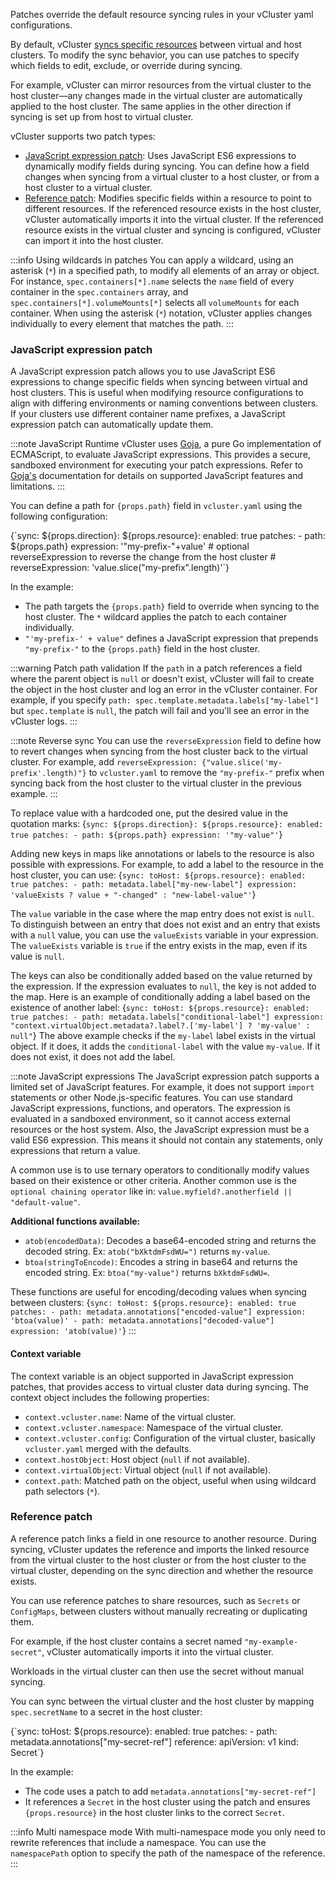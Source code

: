 
<ProAdmonition/>

Patches override the default resource syncing rules in your vCluster yaml configurations.

By default, vCluster [syncs specific resources](https://www.vcluster.com/docs/vcluster/next/configure/vcluster-yaml/sync/) between virtual and host clusters. To modify the sync behavior, you can use patches to specify which fields to edit, exclude, or override during syncing.

For example, vCluster can mirror resources from the virtual cluster to the host cluster—any changes made in the virtual cluster are automatically applied to the host cluster. The same applies in the other direction if syncing is set up from host to virtual cluster.

vCluster supports two patch types:

- [JavaScript expression patch](#javascript-expression-patch): Uses JavaScript ES6 expressions to dynamically modify fields during syncing. You can define how a field changes when syncing from a virtual cluster to a host cluster, or from a host cluster to a virtual cluster.
- [Reference patch](#reference-patch): Modifies specific fields within a resource to point to different resources. If the referenced resource exists in the host cluster, vCluster automatically imports it into the virtual cluster. If the referenced resource exists in the virtual cluster and syncing is configured, vCluster can import it into the host cluster.

:::info Using wildcards in patches
You can apply a wildcard, using an asterisk (`*`) in a specified path, to modify all elements of an array or object.
For instance, `spec.containers[*].name` selects the `name` field of every container in the `spec.containers` array, and `spec.containers[*].volumeMounts[*]` selects all `volumeMounts` for each container.
When using the asterisk (`*`) notation, vCluster applies changes individually to every element that matches the path.
:::

### JavaScript expression patch

A JavaScript expression patch allows you to use JavaScript ES6 expressions to change specific fields when syncing between virtual and host clusters.
This is useful when modifying resource configurations to align with differing environments or naming conventions between clusters. If your clusters use different container name prefixes, a JavaScript expression patch can automatically update them.

:::note JavaScript Runtime
vCluster uses [Goja](https://github.com/dop251/goja), a pure Go implementation of ECMAScript, to evaluate JavaScript expressions. This provides a secure, sandboxed environment for executing your patch expressions.
Refer to [Goja's](https://pkg.go.dev/github.com/dop251/goja) documentation for details on supported JavaScript features and limitations.
:::

You can define a path for <code>{props.path}</code> field in `vcluster.yaml` using the following configuration:

<CodeBlock language="yaml">
{`sync:
    ${props.direction}:
      ${props.resource}:
        enabled: true
        patches:
        - path: ${props.path}
          expression: '"my-prefix-"+value'
          # optional reverseExpression to reverse the change from the host cluster
          # reverseExpression: 'value.slice("my-prefix".length)'`}
</CodeBlock>

In the example:

  - The path targets the <code>{props.path}</code> field to override when syncing to the host cluster. The `*` wildcard applies the patch to each container individually.
  - `"'my-prefix-' + value"` defines a JavaScript expression that prepends `"my-prefix-"` to the <code>{props.path}</code> field in the host cluster.

:::warning Patch path validation
If the `path` in a patch references a field where the parent object is `null` or doesn't exist, vCluster will fail to create the object in the host cluster and log an error in the vCluster container.
For example, if you specify `path: spec.template.metadata.labels["my-label"]` but `spec.template` is `null`, the patch will fail and you'll see an error in the vCluster logs.
:::

:::note Reverse sync
You can use the `reverseExpression` field to define how to revert changes when syncing from the host cluster back to the virtual cluster.
For example, add `reverseExpression: {"value.slice('my-prefix'.length)"}` to `vcluster.yaml` to remove the `"my-prefix-"` prefix when syncing back from the host cluster to the virtual cluster in the previous example.
:::

To replace value with a hardcoded one, put the desired value in the quotation marks:
<CodeBlock language="yaml">
{`sync:
    ${props.direction}:
      ${props.resource}:
        enabled: true
        patches:
        - path: ${props.path}
          expression: '"my-value"'`}
</CodeBlock>

Adding new keys in maps like annotations or labels to the resource is also possible with expressions.
For example, to add a label to the resource in the host cluster, you can use:
<CodeBlock language="yaml">
{`sync:
    toHost:
      ${props.resource}:
        enabled: true
        patches:
        - path: metadata.label["my-new-label"]
          expression: 'valueExists ? value + "-changed" : "new-label-value"'`}
</CodeBlock>

The `value` variable in the case where the map entry does not exist is `null`.
To distinguish between an entry that does not exist and an entry that exists with a `null` value, you can use the `valueExists` variable in your expression.
The `valueExists` variable is `true` if the entry exists in the map, even if its value is `null`.

The keys can also be conditionally added based on the value returned by the expression. If the expression evaluates to `null`, the key is not added to the map.
Here is an example of conditionally adding a label based on the existence of another label:
<CodeBlock language="yaml">
{`sync:
    toHost:
      ${props.resource}:
        enabled: true
        patches:
        - path: metadata.labels["conditional-label"]
          expression: "context.virtualObject.metadata?.label?.['my-label'] ? 'my-value' : null"`}
</CodeBlock>
The above example checks if the `my-label` label exists in the virtual object. If it does, it adds the `conditional-label` with the value `my-value`. If it does not exist, it does not add the label.


:::note JavaScript expressions
The JavaScript expression patch supports a limited set of JavaScript features. For example, it does not support `import` statements or other Node.js-specific features. You can use standard JavaScript expressions, functions, and operators.
The expression is evaluated in a sandboxed environment, so it cannot access external resources or the host system.
Also, the JavaScript expression must be a valid ES6 expression. This means it should not contain any statements, only expressions that return a value.

A common use is to use ternary operators to conditionally modify values based on their existence or other criteria.
Another common use is the `optional chaining operator` like in: `value.myfield?.anotherfield || "default-value"`.

**Additional functions available:**
- `atob(encodedData)`: Decodes a base64-encoded string and returns the decoded string. Ex: `atob("bXktdmFsdWU=")` returns `my-value`.
- `btoa(stringToEncode)`: Encodes a string in base64 and returns the encoded string. Ex: `btoa("my-value")` returns `bXktdmFsdWU=`.

These functions are useful for encoding/decoding values when syncing between clusters:
<CodeBlock language="yaml">
{`sync:
    toHost:
      ${props.resource}:
        enabled: true
        patches:
        - path: metadata.annotations["encoded-value"]
          expression: 'btoa(value)'
        - path: metadata.annotations["decoded-value"]
          expression: 'atob(value)'`}
</CodeBlock>
:::

#### Context variable

The context variable is an object supported in JavaScript expression patches, that provides access to virtual cluster data during syncing. The context object includes the following properties:

* `context.vcluster.name`: Name of the virtual cluster.
* `context.vcluster.namespace`: Namespace of the virtual cluster.
* `context.vcluster.config`: Configuration of the virtual cluster, basically `vcluster.yaml` merged with the defaults.
* `context.hostObject`: Host object (`null` if not available).
* `context.virtualObject`: Virtual object (`null` if not available).
* `context.path`: Matched path on the object, useful when using wildcard path selectors (`*`).

### Reference patch

A reference patch links a field in one resource to another resource. During syncing, vCluster updates the reference and imports the linked resource from the virtual cluster to the host cluster or from the host cluster to the virtual cluster, depending on the sync direction and whether the resource exists.

You can use reference patches to share resources, such as `Secrets` or `ConfigMaps`, between clusters without manually recreating or duplicating them.

For example, if the host cluster contains a secret named `"my-example-secret"`, vCluster automatically imports it into the virtual cluster.

Workloads in the virtual cluster can then use the secret without manual syncing.

You can sync between the virtual cluster and the host cluster by mapping `spec.secretName` to a secret in the host cluster:

<CodeBlock language="yaml">
{`sync:
    toHost:
      ${props.resource}:
        enabled: true
        patches:
        - path: metadata.annotations["my-secret-ref"]
          reference:
            apiVersion: v1
            kind: Secret`}
</CodeBlock>

In the example:

- The code uses a patch to add `metadata.annotations["my-secret-ref"]`
- It references a `Secret` in the host cluster using the patch and ensures <code>{props.resource}</code> in the host cluster links to the correct `Secret`.

:::info Multi namespace mode
With multi-namespace mode you only need to rewrite references that include a namespace. You can use the `namespacePath` option to specify the path of the namespace of the reference.
:::
